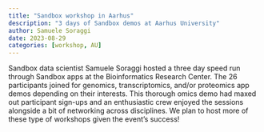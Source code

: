 ```yaml
---
title: "Sandbox workshop in Aarhus"
description: "3 days of Sandbox demos at Aarhus University"
author: Samuele Soraggi
date: 2023-08-29
categories: [workshop, AU]
---
```



Sandbox data scientist Samuele Soraggi hosted a three day speed run through Sandbox apps at the Bioinformatics Research Center. The 26 participants joined for genomics, transcriptomics, and/or proteomics app demos depending on their interests. This thorough omics demo had maxed out participant sign-ups and an enthusiastic crew enjoyed the sessions alongside a bit of networking across disciplines. We plan to host more of these type of workshops given the event's success!
